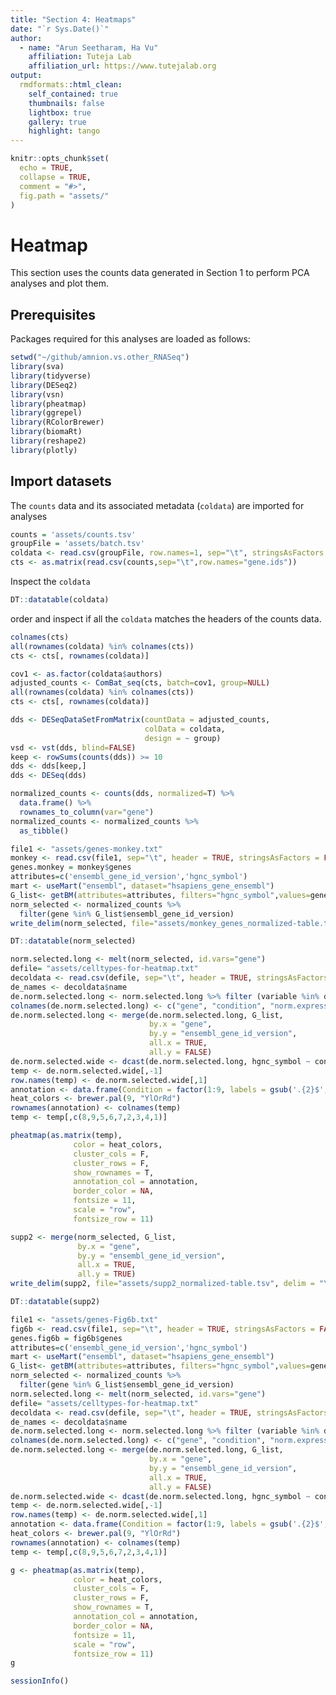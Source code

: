 ---
title: "Section 4: Heatmaps"
date: "`r Sys.Date()`"
author:
  - name: "Arun Seetharam, Ha Vu"
    affiliation: Tuteja Lab
    affiliation_url: https://www.tutejalab.org
output:
  rmdformats::html_clean:
    self_contained: true
    thumbnails: false
    lightbox: true
    gallery: true
    highlight: tango
---

```{r setup, include=FALSE}

knitr::opts_chunk$set(
  echo = TRUE,
  collapse = TRUE,
  comment = "#>",
  fig.path = "assets/"
)
```

# Heatmap

This section uses the counts data generated in Section 1 to perform PCA analyses and plot them. 

## Prerequisites

Packages required for this analyses are loaded as follows:

```{r, warnings=TRUE, message=FALSE}
setwd("~/github/amnion.vs.other_RNASeq")
library(sva)
library(tidyverse)
library(DESeq2)
library(vsn)
library(pheatmap)
library(ggrepel)
library(RColorBrewer)
library(biomaRt)
library(reshape2)
library(plotly)
```


## Import datasets

The `counts` data and its associated metadata (`coldata`) are imported for analyses

```{r dataset, warnings=TRUE, message=FALSE}
counts = 'assets/counts.tsv'
groupFile = 'assets/batch.tsv'
coldata <- read.csv(groupFile, row.names=1, sep="\t", stringsAsFactors = TRUE)
cts <- as.matrix(read.csv(counts,sep="\t",row.names="gene.ids"))
```
Inspect the `coldata`

```{r coldata}
DT::datatable(coldata)
```

order and inspect if all the `coldata` matches the headers of the counts data.

```{r order, warnings=TRUE, message=FALSE}
colnames(cts)
all(rownames(coldata) %in% colnames(cts))
cts <- cts[, rownames(coldata)]
```


```{r batchcorrect, warnings=TRUE, message=TRUE}
cov1 <- as.factor(coldata$authors)
adjusted_counts <- ComBat_seq(cts, batch=cov1, group=NULL)
all(rownames(coldata) %in% colnames(cts))
cts <- cts[, rownames(coldata)]
```


```{r deseq2, warnings=TRUE, message=FALSE}
dds <- DESeqDataSetFromMatrix(countData = adjusted_counts,
                              colData = coldata,
                              design = ~ group)
vsd <- vst(dds, blind=FALSE)
keep <- rowSums(counts(dds)) >= 10
dds <- dds[keep,]
dds <- DESeq(dds)
```

```{r normtable, warnings=TRUE, message=FALSE}
normalized_counts <- counts(dds, normalized=T) %>%
  data.frame() %>%
  rownames_to_column(var="gene")
normalized_counts <- normalized_counts %>%
  as_tibble()
```


```{r monkey, warnings=TRUE, message=FALSE}
file1 <- "assets/genes-monkey.txt"
monkey <- read.csv(file1, sep="\t", header = TRUE, stringsAsFactors = FALSE)
genes.monkey = monkey$genes
attributes=c('ensembl_gene_id_version','hgnc_symbol')
mart <- useMart("ensembl", dataset="hsapiens_gene_ensembl")
G_list<- getBM(attributes=attributes, filters="hgnc_symbol",values=genes.monkey, mart=mart, uniqueRows=T)
norm_selected <- normalized_counts %>%
  filter(gene %in% G_list$ensembl_gene_id_version)
write_delim(norm_selected, file="assets/monkey_genes_normalized-table.tsv", delim = "\t")
```

```{r monkeytable}
DT::datatable(norm_selected)
```

```{r monkey2, warnings=TRUE, message=FALSE}
norm.selected.long <- melt(norm_selected, id.vars="gene")
defile= "assets/celltypes-for-heatmap.txt"
decoldata <- read.csv(defile, sep="\t", header = TRUE, stringsAsFactors = TRUE)
de_names <- decoldata$name
de.norm.selected.long <- norm.selected.long %>% filter (variable %in% de_names)
colnames(de.norm.selected.long) <- c("gene", "condition", "norm.expression")
de.norm.selected.long <- merge(de.norm.selected.long, G_list,
                               by.x = "gene",
                               by.y = "ensembl_gene_id_version",
                               all.x = TRUE,
                               all.y = FALSE)
de.norm.selected.wide <- dcast(de.norm.selected.long, hgnc_symbol ~ condition, value.var="norm.expression")
temp <- de.norm.selected.wide[,-1]
row.names(temp) <- de.norm.selected.wide[,1]
annotation <- data.frame(Condition = factor(1:9, labels = gsub('.{2}$', '', colnames(temp)) ))
heat_colors <- brewer.pal(9, "YlOrRd")
rownames(annotation) <- colnames(temp)
temp <- temp[,c(8,9,5,6,7,2,3,4,1)]
```


```{r heatmap1, fig.cap="FigX: Heatmap", fig.width=8, fig.height=8}
pheatmap(as.matrix(temp),
              color = heat_colors,
              cluster_cols = F,
              cluster_rows = F,
              show_rownames = T,
              annotation_col = annotation,
              border_color = NA,
              fontsize = 11,
              scale = "row",
              fontsize_row = 11)
```

```{r supp2read, warnings=TRUE, message=FALSE}
supp2 <- merge(norm_selected, G_list,
               by.x = "gene",
               by.y = "ensembl_gene_id_version",
               all.x = TRUE,
               all.y = TRUE)
write_delim(supp2, file="assets/supp2_normalized-table.tsv", delim = "\t")
```


```{r supptable}
DT::datatable(supp2)
```


```{r supp2process, warnings=TRUE, message=FALSE}
file1 <- "assets/genes-Fig6b.txt"
fig6b <- read.csv(file1, sep="\t", header = TRUE, stringsAsFactors = FALSE)
genes.fig6b = fig6b$genes
attributes=c('ensembl_gene_id_version','hgnc_symbol')
mart <- useMart("ensembl", dataset="hsapiens_gene_ensembl")
G_list<- getBM(attributes=attributes, filters="hgnc_symbol",values=genes.fig6b, mart=mart, uniqueRows=T)
norm_selected <- normalized_counts %>%
  filter(gene %in% G_list$ensembl_gene_id_version)
norm.selected.long <- melt(norm_selected, id.vars="gene")
defile= "assets/celltypes-for-heatmap.txt"
decoldata <- read.csv(defile, sep="\t", header = TRUE, stringsAsFactors = TRUE)
de_names <- decoldata$name
de.norm.selected.long <- norm.selected.long %>% filter (variable %in% de_names)
colnames(de.norm.selected.long) <- c("gene", "condition", "norm.expression")
de.norm.selected.long <- merge(de.norm.selected.long, G_list,
                               by.x = "gene",
                               by.y = "ensembl_gene_id_version",
                               all.x = TRUE,
                               all.y = FALSE)
de.norm.selected.wide <- dcast(de.norm.selected.long, hgnc_symbol ~ condition, value.var="norm.expression")
temp <- de.norm.selected.wide[,-1]
row.names(temp) <- de.norm.selected.wide[,1]
annotation <- data.frame(Condition = factor(1:9, labels = gsub('.{2}$', '', colnames(temp)) ))
heat_colors <- brewer.pal(9, "YlOrRd")
rownames(annotation) <- colnames(temp)
temp <- temp[,c(8,9,5,6,7,2,3,4,1)]
```


```{r heatmap2, fig.cap="FigX: Heatmap", fig.width=8, fig.height=20}
g <- pheatmap(as.matrix(temp),
              color = heat_colors,
              cluster_cols = F,
              cluster_rows = F,
              show_rownames = T,
              annotation_col = annotation,
              border_color = NA,
              fontsize = 11,
              scale = "row",
              fontsize_row = 11)
g
```

```{r sessioninfo}
sessionInfo()
```